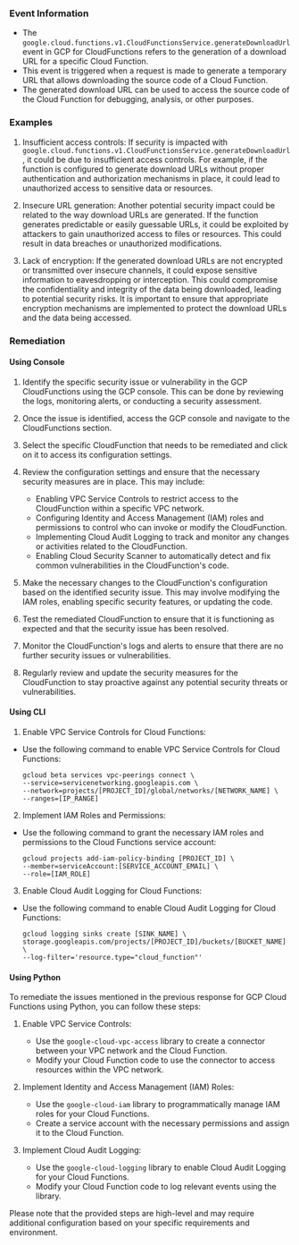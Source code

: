 
### Event Information

- The `google.cloud.functions.v1.CloudFunctionsService.generateDownloadUrl` event in GCP for CloudFunctions refers to the generation of a download URL for a specific Cloud Function.
- This event is triggered when a request is made to generate a temporary URL that allows downloading the source code of a Cloud Function.
- The generated download URL can be used to access the source code of the Cloud Function for debugging, analysis, or other purposes.


### Examples

1. Insufficient access controls: If security is impacted with `google.cloud.functions.v1.CloudFunctionsService.generateDownloadUrl`, it could be due to insufficient access controls. For example, if the function is configured to generate download URLs without proper authentication and authorization mechanisms in place, it could lead to unauthorized access to sensitive data or resources.

2. Insecure URL generation: Another potential security impact could be related to the way download URLs are generated. If the function generates predictable or easily guessable URLs, it could be exploited by attackers to gain unauthorized access to files or resources. This could result in data breaches or unauthorized modifications.

3. Lack of encryption: If the generated download URLs are not encrypted or transmitted over insecure channels, it could expose sensitive information to eavesdropping or interception. This could compromise the confidentiality and integrity of the data being downloaded, leading to potential security risks. It is important to ensure that appropriate encryption mechanisms are implemented to protect the download URLs and the data being accessed.

### Remediation

#### Using Console

1. Identify the specific security issue or vulnerability in the GCP CloudFunctions using the GCP console. This can be done by reviewing the logs, monitoring alerts, or conducting a security assessment.

2. Once the issue is identified, access the GCP console and navigate to the CloudFunctions section.

3. Select the specific CloudFunction that needs to be remediated and click on it to access its configuration settings.

4. Review the configuration settings and ensure that the necessary security measures are in place. This may include:

   - Enabling VPC Service Controls to restrict access to the CloudFunction within a specific VPC network.
   - Configuring Identity and Access Management (IAM) roles and permissions to control who can invoke or modify the CloudFunction.
   - Implementing Cloud Audit Logging to track and monitor any changes or activities related to the CloudFunction.
   - Enabling Cloud Security Scanner to automatically detect and fix common vulnerabilities in the CloudFunction's code.

5. Make the necessary changes to the CloudFunction's configuration based on the identified security issue. This may involve modifying the IAM roles, enabling specific security features, or updating the code.

6. Test the remediated CloudFunction to ensure that it is functioning as expected and that the security issue has been resolved.

7. Monitor the CloudFunction's logs and alerts to ensure that there are no further security issues or vulnerabilities.

8. Regularly review and update the security measures for the CloudFunction to stay proactive against any potential security threats or vulnerabilities.

#### Using CLI

1. Enable VPC Service Controls for Cloud Functions:
- Use the following command to enable VPC Service Controls for Cloud Functions:
  ```
  gcloud beta services vpc-peerings connect \
  --service=servicenetworking.googleapis.com \
  --network=projects/[PROJECT_ID]/global/networks/[NETWORK_NAME] \
  --ranges=[IP_RANGE]
  ```

2. Implement IAM Roles and Permissions:
- Use the following command to grant the necessary IAM roles and permissions to the Cloud Functions service account:
  ```
  gcloud projects add-iam-policy-binding [PROJECT_ID] \
  --member=serviceAccount:[SERVICE_ACCOUNT_EMAIL] \
  --role=[IAM_ROLE]
  ```

3. Enable Cloud Audit Logging for Cloud Functions:
- Use the following command to enable Cloud Audit Logging for Cloud Functions:
  ```
  gcloud logging sinks create [SINK_NAME] \
  storage.googleapis.com/projects/[PROJECT_ID]/buckets/[BUCKET_NAME] \
  --log-filter='resource.type="cloud_function"'
  ```

#### Using Python

To remediate the issues mentioned in the previous response for GCP Cloud Functions using Python, you can follow these steps:

1. Enable VPC Service Controls:
   - Use the `google-cloud-vpc-access` library to create a connector between your VPC network and the Cloud Function.
   - Modify your Cloud Function code to use the connector to access resources within the VPC network.

2. Implement Identity and Access Management (IAM) Roles:
   - Use the `google-cloud-iam` library to programmatically manage IAM roles for your Cloud Functions.
   - Create a service account with the necessary permissions and assign it to the Cloud Function.

3. Implement Cloud Audit Logging:
   - Use the `google-cloud-logging` library to enable Cloud Audit Logging for your Cloud Functions.
   - Modify your Cloud Function code to log relevant events using the library.

Please note that the provided steps are high-level and may require additional configuration based on your specific requirements and environment.

